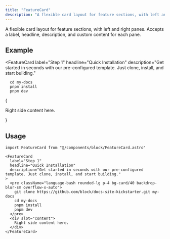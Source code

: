 ```yaml
---
title: "FeatureCard"
description: "A flexible card layout for feature sections, with left and right panes."
---
```




A flexible card layout for feature sections, with left and right panes. Accepts a label, headline, description, and custom content for each pane.

## Example

<FeatureCard
  label="Step 1"
  headline="Quick Installation"
  description="Get started in seconds with our pre-configured template. Just clone, install, and start building."
>
  ```git clone https://github.com/block/docs-site-kickstarter.git my-docs
    cd my-docs
    pnpm install
    pnpm dev
  ```
  { <div slot="content">
    Right side content here.
  </div> }
</FeatureCard>

## Usage

```tsx
import FeatureCard from "@/components/block/FeatureCard.astro"

<FeatureCard
  label="Step 1"
  headline="Quick Installation"
  description="Get started in seconds with our pre-configured template. Just clone, install, and start building."
>
  <pre className="language-bash rounded-lg p-4 bg-card/40 backdrop-blur-sm overflow-x-auto">
    git clone https://github.com/block/docs-site-kickstarter.git my-docs
    cd my-docs
    pnpm install
    pnpm dev
  </pre>
  <div slot="content">
    Right side content here.
  </div>
</FeatureCard>
``` 